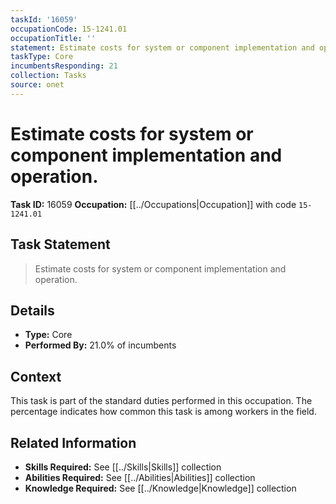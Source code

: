 ```yaml
---
taskId: '16059'
occupationCode: 15-1241.01
occupationTitle: ''
statement: Estimate costs for system or component implementation and operation.
taskType: Core
incumbentsResponding: 21
collection: Tasks
source: onet
---
```

# Estimate costs for system or component implementation and operation.

**Task ID:** 16059
**Occupation:** [[../Occupations|Occupation]] with code `15-1241.01`

## Task Statement

> Estimate costs for system or component implementation and operation.

## Details

- **Type:** Core
- **Performed By:** 21.0% of incumbents

## Context

This task is part of the standard duties performed in this occupation. The percentage indicates how common this task is among workers in the field.

## Related Information

- **Skills Required:** See [[../Skills|Skills]] collection
- **Abilities Required:** See [[../Abilities|Abilities]] collection
- **Knowledge Required:** See [[../Knowledge|Knowledge]] collection
